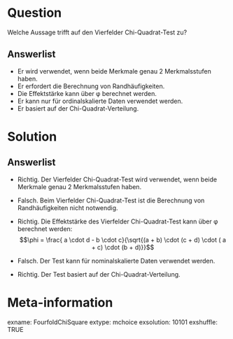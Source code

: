 Question
========

Welche Aussage trifft auf den Vierfelder Chi-Quadrat-Test zu?

Answerlist
----------

* Er wird verwendet, wenn beide Merkmale genau 2 Merkmalsstufen haben.
* Er erfordert die Berechnung von Randhäufigkeiten.
* Die Effektstärke kann über φ berechnet werden.
* Er kann nur für ordinalskalierte Daten verwendet werden.
* Er basiert auf der Chi-Quadrat-Verteilung.

Solution
========

Answerlist
----------

* Richtig. Der Vierfelder Chi-Quadrat-Test wird verwendet, wenn beide Merkmale genau 2 Merkmalsstufen haben.
* Falsch. Beim Vierfelder Chi-Quadrat-Test ist die Berechnung von Randhäufigkeiten nicht notwendig.
* Richtig. Die Effektstärke des Vierfelder Chi-Quadrat-Test kann über φ berechnet werden: 
$$\phi = \frac{ a \cdot d -  b \cdot c}{\sqrt{(a + b) \cdot (c + d) \cdot ( a + c) \cdot (b + d)}}$$

* Falsch. Der Test kann für nominalskalierte Daten verwendet werden.
* Richtig. Der Test basiert auf der Chi-Quadrat-Verteilung.

Meta-information
================
exname: FourfoldChiSquare
extype: mchoice
exsolution: 10101
exshuffle: TRUE
